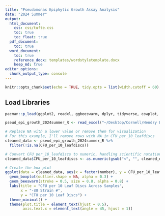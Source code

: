 ```yaml
---
title: "Pseudomonas Epiphytic Growth Assay Analysis"
date: "2024 Summer"
output:
  html_document:
    css: css/tufte.css
    toc: true
    toc_float: true
  pdf_document:
    toc: true
  word_document:
    toc: true
    reference_docx: templates/wordstyletemplate.docx
    keep_md: true
editor_options:
  chunk_output_type: console
---
```


```r
knitr::opts_chunk$set(echo = TRUE, tidy.opts = list(width.cutoff = 60), tidy = TRUE)
```

## Load Libraries

```r
pacman::p_load(ggplot2, readxl, ggbeeswarm, dplyr, tidyverse, cowplot, knitr, install = FALSE)
```

```r
pseud_epi_growth_2024summer_R <- read_excel("~/Desktop/Cornell/Hendry Lab/pseud-epi-growth/pseud_epi_growth_2024summer_R.xlsx")
```

```r

# Replace NA with a lower value or remove them for visualization
# For this example, I'll remove rows with NA in CFU_per_10_leafdiscs
cleaned_data <- pseud_epi_growth_2024summer_R %>% 
  filter(!is.na(CFU_per_10_leafdiscs))

# Convert CFU_per_10_leafdiscs to numeric, handling scientific notation
cleaned_data$CFU_per_10_leafdiscs <- as.numeric(gsub("<", "", cleaned_data$CFU_per_10_leafdiscs))

# Create the box plot
ggplot(data = cleaned_data, aes(x = factor(number), y = CFU_per_10_leafdiscs, color = number, fill = number)) +
  geom_boxplot(outlier.shape = NA, alpha = 0.3) +
  geom_beeswarm(stroke = 0.5, size = 0.8, alpha = 0.8) +
  labs(title = "CFU per 10 Leaf Discs Across Samples",
       x = "-80 Strain #",
       y = "CFU per 10 Leaf Discs") +
  theme_minimal() +
  theme(plot.title = element_text(hjust = 0.5),
        axis.text.x = element_text(angle = 45, hjust = 1))
```